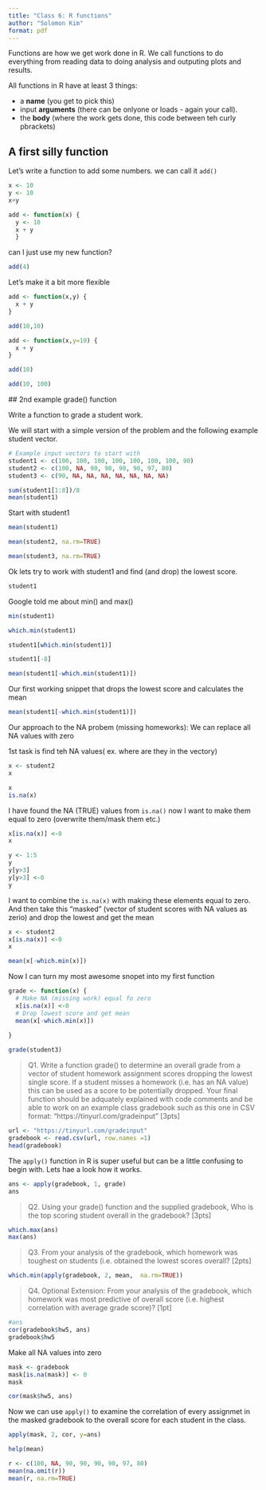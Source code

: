 ```yaml
---
title: "Class 6: R functions"
author: "Solomon Kim"
format: pdf
---
```


Functions are how we get work done in R. We call functions to do everything from reading data to doing analysis and outputing plots and results. 

All functions in R have at least 3 things: 

- a **name** (you get to pick this)
- input **arguments** (there can be onlyone or loads - again your call). 
- the **body** (where the work gets done, this code between teh curly pbrackets) 



## A first silly function

Let's write a function to add some numbers. we can call it `add()`

```r
x <- 10 
y <- 10 
x+y
```


```r
add <- function(x) { 
  y <- 10
  x + y
  }
```
 
 can I just use my new function?
 
```r
add(4)

```
 
 Let's make it a bit more flexible 
 
```r
add <- function(x,y) { 
  x + y
}

add(10,10)
```
```r
add <- function(x,y=10) { 
  x + y
}

add(10)
```
 
```r
add(10, 100)
```
 
 
 ## 2nd example grade() function
 
 Write a function to grade a student work. 
 
 We will start with a simple version of the problem and the following example student vector.
 
 
```r
# Example input vectors to start with
student1 <- c(100, 100, 100, 100, 100, 100, 100, 90)
student2 <- c(100, NA, 90, 90, 90, 90, 97, 80)
student3 <- c(90, NA, NA, NA, NA, NA, NA, NA)

sum(student1[1:8])/8
mean(student1)

```

 Start with student1
```r
mean(student1)
```
 
```r
mean(student2, na.rm=TRUE)
```
 
```r
mean(student3, na.rm=TRUE)
```

Ok lets try to work with student1 and find (and drop) the lowest score.

```r
student1
```

Google told me about min() and max()

```r
min(student1)
```

```r
which.min(student1)
```
```r
student1[which.min(student1)]
```


```r
student1[-8]
```


```r
mean(student1[-which.min(student1)])

```

Our first working snippet that drops the lowest score and calculates the mean

```r
mean(student1[-which.min(student1)])

```

Our approach to the NA probem (missing homeworks): We can replace all NA values with zero

1st task is find teh NA values( ex. where are they in the vectory)
```r
x <- student2
x
```
```r
x
is.na(x)
```

I have found the NA (TRUE) values from `is.na()` now I want to make them equal to zero (overwrite them/mask them etc.)

```r
x[is.na(x)] <-0
x
```
```r
y <- 1:5 
y
y[y>3] 
y[y>3] <-0
y
```



I want to combine the `is.na(x)` with making these elements equal to zero. And then take this "masked" (vector of student scores with NA values as zerio) and drop the lowest and get the mean

```r
x <- student2
x[is.na(x)] <-0
x

mean(x[-which.min(x)])

```


Now I can turn my most awesome snopet into my first function

```r

grade <- function(x) {
  # Make NA (missing work) equal fo zero
  x[is.na(x)] <-0
  # Drop lowest score and get mean 
  mean(x[-which.min(x)])
  
}
```

```r
grade(student3)
```


> Q1. Write a function grade() to determine an overall grade from a vector of student homework assignment scores dropping the lowest single score. If a student misses a homework (i.e. has an NA value) this can be used as a score to be potentially dropped. Your final function should be adquately explained with code comments and be able to work on an example class gradebook such as this one in CSV format: “https://tinyurl.com/gradeinput” [3pts]

```r
url <- "https://tinyurl.com/gradeinput"
gradebook <- read.csv(url, row.names =1)
head(gradebook)


```

The `apply()` function in R is super useful but can be a little confusing to begin with. Lets hae a look how it works. 

```r
ans <- apply(gradebook, 1, grade)
ans
```
>Q2. Using your grade() function and the supplied gradebook, Who is the top scoring student
overall in the gradebook? [3pts]


```r
which.max(ans)
max(ans)
```


>Q3. From your analysis of the gradebook, which homework was toughest on students (i.e. obtained the lowest scores overall? [2pts]

```r
which.min(apply(gradebook, 2, mean,  na.rm=TRUE))

```


>Q4. Optional Extension: From your analysis of the gradebook, which homework was most
predictive of overall score (i.e. highest correlation with average grade score)? [1pt]

```r
#ans
cor(gradebook$hw5, ans)
gradebook$hw5
```

Make all NA values into zero
```r
mask <- gradebook
mask[is.na(mask)] <- 0
mask
```

```r
cor(mask$hw5, ans)
```



Now we can use  `apply()` to examine the correlation of every assignmet in the masked gradebook to the overall score for each student in the class.

```r
apply(mask, 2, cor, y=ans)
```



```r
help(mean)
```



```r
r <- c(100, NA, 90, 90, 90, 90, 97, 80)
mean(na.omit(r))
mean(r, na.rm=TRUE)
```










